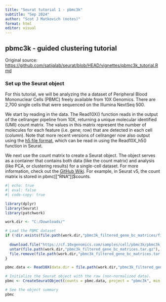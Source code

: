 ```yaml
---
title: "Seurat tutorial 1 - pbmc3k"
subtitle: "Sep 2024"
author: "Scot J Matkovich (notes)"
format: html
editor: visual
---
```


## pbmc3k - guided clustering tutorial

Original source: <https://github.com/satijalab/seurat/blob/HEAD/vignettes/pbmc3k_tutorial.Rmd>

### Set up the Seurat object

For this tutorial, we will be analyzing the a dataset of Peripheral Blood Mononuclear Cells (PBMC) freely available from 10X Genomics. There are 2,700 single cells that were sequenced on the Illumina NextSeq 500.\

We start by reading in the data. The Read10X() function reads in the output of the cellranger pipeline from 10X, returning a unique molecular identified (UMI) count matrix. The values in this matrix represent the number of molecules for each feature (i.e. gene; row) that are detected in each cell (column). Note that more recent versions of cellranger now also output using the [h5 file format](https://support.10xgenomics.com/single-cell-gene-expression/software/pipelines/latest/advanced/h5_matrices), which can be read in using the Read10X_h5() function in Seurat.\

We next use the count matrix to create a Seurat object. The object serves as a container that contains both data (like the count matrix) and analysis (like PCA, or clustering results) for a single-cell dataset. For more information, check out the [GitHub Wiki](https://github.com/satijalab/seurat/wiki). For example, in Seurat v5, the count matrix is stored in pbmc\[\["RNA"\]\]\$counts.

```r
#| echo: true
#| eval: false
#| code-copy: true

library(dplyr)
library(Seurat)
library(patchwork)

work.dir <- "C:/Downloads/"

# Load the PBMC dataset
if (!dir.exists(file.path(work.dir,"pbmc3k_filtered_gene_bc_matrices/filtered_gene_bc_matrices/hg19/"))) {
  
  download.file("https://cf.10xgenomics.com/samples/cell/pbmc3k/pbmc3k_filtered_gene_bc_matrices.tar.gz", destfile = file.path(work.dir,"pbmc3k_filtered_gene_bc_matrices.tar.gz"))
  untar(file.path(work.dir,"pbmc3k_filtered_gene_bc_matrices.tar.gz"), exdir = file.path(work.dir,"pbmc3k_filtered_gene_bc_matrices"))
  file.remove(file.path(work.dir,"pbmc3k_filtered_gene_bc_matrices.tar.gz"))
}

pbmc.data <- Read10X(data.dir = file.path(work.dir,"pbmc3k_filtered_gene_bc_matrices/filtered_gene_bc_matrices/hg19/"))

# Initialize the Seurat object with the raw (non-normalized data).
pbmc <- CreateSeuratObject(counts = pbmc.data, project = "pbmc3k", min.cells = 3, min.features = 200)

# See the object summary
pbmc
```


